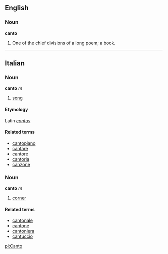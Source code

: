 ==English==
===Noun===
'''canto'''

#One of the chief divisions of a long poem; a book.

----

==Italian==
===Noun===
'''canto''' ''m''

# [[song]]

====Etymology====
Latin ''[[cantus]]''

====Related terms====
*[[cantopiano]]
*[[cantare]]
*[[cantore]]
*[[cantoria]]
*[[canzone]]

===Noun===
'''canto''' ''m''

# [[corner]]

====Related terms====
*[[cantonale]]
*[[cantone]]
*[[cantoniera]]
*[[cantuccio]]

[[pl:Canto]]